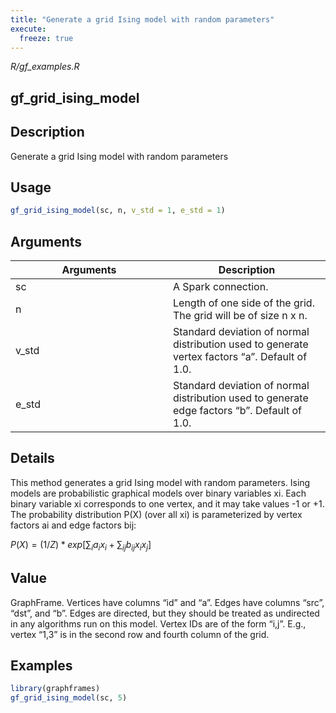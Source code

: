 ```yaml
---
title: "Generate a grid Ising model with random parameters"
execute:
  freeze: true
---
```


*R/gf_examples.R*

## gf_grid_ising_model

## Description
Generate a grid Ising model with random parameters 


## Usage
```r
gf_grid_ising_model(sc, n, v_std = 1, e_std = 1) 
```

## Arguments
|Arguments|Description|
|---|---|
| sc | A Spark connection. |
| n | Length of one side of the grid. The grid will be of size n x n. |
| v_std | Standard deviation of normal distribution used to generate vertex factors "a". Default of 1.0. |
| e_std | Standard deviation of normal distribution used to generate edge factors "b". Default of 1.0. |

## Details

This method generates a grid Ising model with random parameters. Ising models   are probabilistic graphical models over binary variables xi. Each binary   variable xi corresponds to one vertex, and it may take values -1 or +1.    The probability distribution P(X) (over all xi) is parameterized by    vertex factors ai and edge factors bij: 

   $P(X) = (1/Z) * exp[ \sum_i a_i x_i + \sum_{ij} b_{ij} x_i x_j ]$


## Value
GraphFrame. Vertices have columns "id" and "a". Edges have columns "src",   "dst", and "b". Edges are directed, but they should be treated as undirected in    any algorithms run on this model. Vertex IDs are of the form "i,j". E.g., vertex    "1,3" is in the second row and fourth column of the grid. 


## Examples
```r
library(graphframes)
gf_grid_ising_model(sc, 5) 
```


